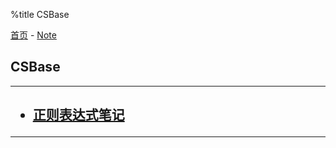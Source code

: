 %title CSBase

[[../../index|首页]] - [[../index|Note]]
==CSBase==
----
<h2>
* [[regex_note|正则表达式笔记]]
</h2>
----

